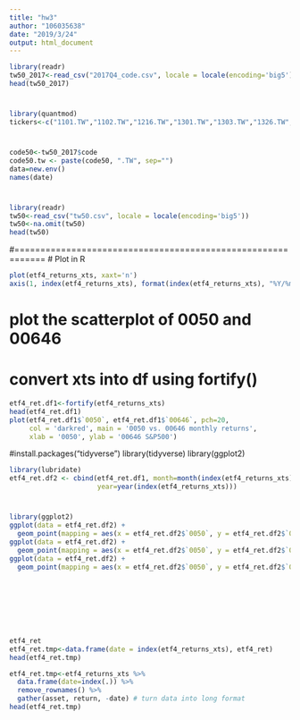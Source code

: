 ```yaml
---
title: "hw3"
author: "106035638"
date: "2019/3/24"
output: html_document
---
```


```r
library(readr)
tw50_2017<-read_csv("2017Q4_code.csv", locale = locale(encoding='big5'))
head(tw50_2017)
```
#
```r
library(quantmod)
tickers<-c("1101.TW","1102.TW","1216.TW","1301.TW","1303.TW","1326.TW","1402.TW","2002.TW","2105.TW","2633.TW","2801.TW","2823.TW","2880.TW","2881.TW","2882.TW","2883.TW","2884.TW","2885.TW","2886.TW","2887.TW","2890.TW","2891.TW","2892.TW","5876.TW","5880.TW","2912.TW","5871.TW","9904.TW","6505.TW","2303.TW","2330.TW","2408.TW","2454.TW","3711.TW","2301.TW","2357.TW","2382.TW","2395.TW","2409.TW","3008.TW","3481.TW","2412.TW","3045.TW","4904.TW","2308.TW","2327.TW","2317.TW","2354.TW","2474.TW")

```
#
```r
code50<-tw50_2017$code
code50.tw <- paste(code50, ".TW", sep="")
data=new.env()
names(date)
```
#
```r
library(readr)
tw50<-read_csv("tw50.csv", locale = locale(encoding='big5'))
tw50<-na.omit(tw50)
head(tw50)
```

#============================================================
# Plot in R

```r
plot(etf4_returns_xts, xaxt='n')
axis(1, index(etf4_returns_xts), format(index(etf4_returns_xts), "%Y/%m"))
```
# plot the scatterplot of 0050 and 00646
# convert xts into df using fortify()
```r
etf4_ret.df1<-fortify(etf4_returns_xts)
head(etf4_ret.df1)
plot(etf4_ret.df1$`0050`, etf4_ret.df1$`00646`, pch=20,
     col = 'darkred', main = '0050 vs. 00646 monthly returns',
     xlab = '0050', ylab = '00646 S&P500')
```

#install.packages("tidyverse")
library(tidyverse)
library(ggplot2)
```r
library(lubridate)
etf4_ret.df2 <- cbind(etf4_ret.df1, month=month(index(etf4_returns_xts)), 
                      year=year(index(etf4_returns_xts)))
```
#
```r
library(ggplot2)
ggplot(data = etf4_ret.df2) +
  geom_point(mapping = aes(x = etf4_ret.df2$`0050`, y = etf4_ret.df2$`0056`, color = month))
ggplot(data = etf4_ret.df2) +
  geom_point(mapping = aes(x = etf4_ret.df2$`0050`, y = etf4_ret.df2$`0056`, size = month))
ggplot(data = etf4_ret.df2) +
  geom_point(mapping = aes(x = etf4_ret.df2$`0050`, y = etf4_ret.df2$`0056`, alpha = month))

```
#
```r

```
#
```r

```
#
```r
etf4_ret
etf4_ret.tmp<-data.frame(date = index(etf4_returns_xts), etf4_ret)
head(etf4_ret.tmp)
```

```r
etf4_ret.tmp<-etf4_returns_xts %>% 
  data.frame(date=index(.)) %>% 
  remove_rownames() %>% 
  gather(asset, return, -date) # turn data into long format
head(etf4_ret.tmp)
```

